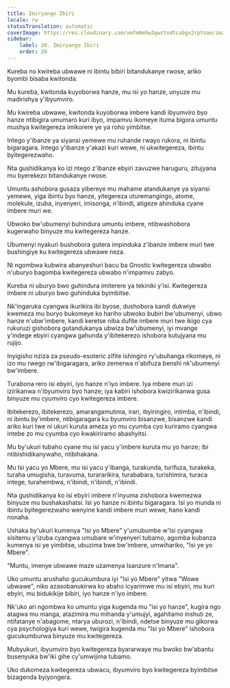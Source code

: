 ```yaml
---
title: Imiryango Ibiri
locale: rw
statusTranslation: automatic
coverImage: https://res.cloudinary.com/xmfm6mhw3gwctndtcubgx2rptnae/image/upload/v1740468922/small_cover_tratado_de_psicologia_revolucionaria_a4c0dca4e0.webp
sidebar:
    label: 20. Imiryango Ibiri
    order: 20
---
```

Kureba no kwireba ubwawe ni ibintu bibiri bitandukanye rwose, ariko byombi bisaba kwitonda.

Mu kureba, kwitonda kuyoborwa hanze, mu isi yo hanze, unyuze mu madirishya y'ibyumviro.

Mu kwireba ubwawe, kwitonda kuyoborwa imbere kandi ibyumviro byo hanze ntibigira umumaro kuri ibyo, impamvu ikomeye ituma bigora umuntu mushya kwitegereza imikorere ye ya roho yimbitse.

Intego y'ibanze ya siyansi yemewe mu ruhande rwayo rukora, ni ibintu bigaragara. Intego y'ibanze y'akazi kuri wewe, ni ukwitegereza, ibintu byitegerezwaho.

Nta gushidikanya ko izi ntego z'ibanze ebyiri zavuzwe haruguru, zitujyana mu byerekezo bitandukanye rwose.

Umuntu ashobora gusaza yibereye mu mahame atandukanye ya siyansi yemewe, yiga ibintu byo hanze, yitegereza uturemangingo, atome, molekule, izuba, inyenyeri, imisonga, n'ibindi, atigeze ahinduka cyane imbere muri we.

Ubwoko bw'ubumenyi buhindura umuntu imbere, ntibwashobora kugerwaho binyuze mu kwitegereza hanze.

Ubumenyi nyakuri bushobora gutera impinduka z'ibanze imbere muri twe bushingiye ku kwitegereza ubwawe neza.

Ni ngombwa kubwira abanyeshuri bacu ba Gnostic kwitegereza ubwabo n'uburyo bagomba kwitegereza ubwabo n'impamvu zabyo.

Kureba ni uburyo bwo guhindura imiterere ya tekiniki y'isi. Kwitegereza imbere ni uburyo bwo guhinduka byimbitse.

Nk'ingaruka cyangwa ikurikira ibi byose, dushobora kandi dukwiye kwemeza mu buryo bukomeye ko hariho ubwoko bubiri bw'ubumenyi, ubwo hanze n'ubw'imbere, kandi keretse niba dufite imbere muri twe ikigo cya rukuruzi gishobora gutandukanya ubwiza bw'ubumenyi, iyi mvange y'indege ebyiri cyangwa gahunda y'ibitekerezo ishobora kutujyana mu rujijo.

Inyigisho nziza za pseudo-esoteric zifite ishingiro ry'ubuhanga rikomeye, ni izo mu rwego rw'ibigaragara, ariko zemerwa n'abifuza benshi nk'ubumenyi bw'imbere.

Turabona rero isi ebyiri, iyo hanze n'iyo imbere. Iya mbere muri izi izirikanwa n'ibyumviro byo hanze; iya kabiri ishobora kwizirikanwa gusa binyuze mu cyumviro cyo kwitegereza imbere.

Ibitekerezo, ibitekerezo, amarangamutima, irari, ibyiringiro, intimba, n'ibindi, ni ibintu by'imbere, ntibigaragara ku byumviro bisanzwe, bisanzwe kandi ariko kuri twe ni ukuri kuruta ameza yo mu cyumba cyo kuriramo cyangwa intebe zo mu cyumba cyo kwakiriramo abashyitsi.

Mu by'ukuri tubaho cyane mu isi yacu y'imbere kuruta mu yo hanze; ibi ntibishidikanywaho, ntibihakana.

Mu Isi yacu yo Mbere, mu isi yacu y'ibanga, turakunda, turifuza, turakeka, turaha umugisha, turavuma, turararikira, turababara, turishimira, turaca intege, turahembwa, n'ibindi, n'ibindi, n'ibindi.

Nta gushidikanya ko isi ebyiri imbere n'inyuma zishobora kwemezwa binyuze mu bushakashatsi. Isi yo hanze ni ibintu bigaragara. Isi yo munda ni ibintu byitegerezwaho wenyine kandi imbere muri wewe, hano kandi nonaha.

Ushaka by'ukuri kumenya "Isi yo Mbere" y'umubumbe w'Isi cyangwa sisitemu y'izuba cyangwa umubare w'inyenyeri tubamo, agomba kubanza kumenya isi ye yimbitse, ubuzima bwe bw'imbere, umwihariko, "Isi ye yo Mbere".

"Muntu, imenye ubwawe maze uzamenya Isanzure n'Imana".

Uko umuntu arushaho gucukumbura iyi "Isi yo Mbere" yitwa "Wowe ubwawe", niko azasobanukirwa ko abaho icyarimwe mu isi ebyiri, mu kuri ebyiri, mu bidukikije bibiri, iyo hanze n'iyo imbere.

Nk'uko ari ngombwa ko umuntu yiga kugenda mu "isi yo hanze", kugira ngo atagwa mu manga, atazimira mu mihanda y'umujyi, agahitamo inshuti ze, ntifatanye n'abagome, ntarya uburozi, n'ibindi, ndetse binyuze mu gikorwa cya psychologiya kuri wewe, twigira kugenda mu "Isi yo Mbere" ishobora gucukumburwa binyuze mu kwitegereza.

Mubyukuri, ibyumviro byo kwitegereza byararwaye mu bwoko bw'abantu busenyuka bw'iki gihe cy'umwijima tubamo.

Uko dukomeza kwitegereza ubwacu, ibyumviro byo kwitegereza byimbitse bizagenda byiyongera.

